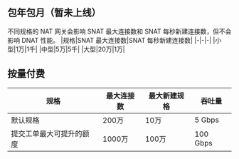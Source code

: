 ## **包年包月（暂未上线）**
不同规格的 NAT 网关会影响 SNAT 最大连接数和 SNAT 每秒新建连接数，但不会影响 DNAT 性能。
|规格|SNAT 最大连接数|SNAT 每秒新建连接数|
|-|-|-|
|小型|1万|1千|
|中型|5万|5千|
|大型|20万|1万|

## **按量付费**

|规格|最大连接数|最大新建规格|吞吐量|
|-|-|-|-|
|默认规格|200万|10万|5 Gbps|
|提交工单最大可提升的额度|1000万|100万|100 Gbps|

